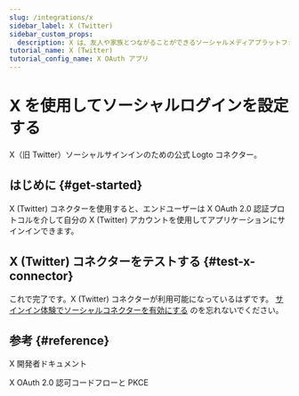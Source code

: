 ```yaml
---
slug: /integrations/x
sidebar_label: X (Twitter)
sidebar_custom_props:
  description: X は、友人や家族とつながることができるソーシャルメディアプラットフォームです。
tutorial_name: X (Twitter)
tutorial_config_name: X OAuth アプリ
---
```




# X を使用してソーシャルログインを設定する

X（旧 Twitter）ソーシャルサインインのための公式 Logto コネクター。

<GuideTip />

## はじめに \{#get-started}

X (Twitter) コネクターを使用すると、エンドユーザーは X OAuth 2.0 認証プロトコルを介して自分の X (Twitter) アカウントを使用してアプリケーションにサインインできます。

<Integration />

## X (Twitter) コネクターをテストする \{#test-x-connector}

これで完了です。X (Twitter) コネクターが利用可能になっているはずです。 [サインイン体験でソーシャルコネクターを有効にする](/connectors/social-connectors/#enable-social-sign-in) のを忘れないでください。

## 参考 \{#reference}

<Url href="https://developer.x.com/en/docs">X 開発者ドキュメント</Url>

<Url href="https://developer.x.com/en/docs/authentication/oauth-2-0/authorization-code">
  X OAuth 2.0 認可コードフローと PKCE
</Url>

